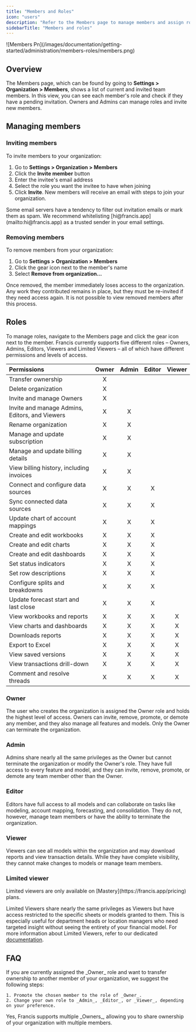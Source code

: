 ```yaml
---
title: "Members and Roles"
icon: "users"
description: "Refer to the Members page to manage members and assign roles in your organization."
sidebarTitle: "Members and roles"
---
```


<Frame>
  ![Members Pn](/images/documentation/getting-started/administration/members-roles/members.png)
</Frame>

## Overview

The Members page, which can be found by going to **Settings \> Organization \> Members**, shows a list of current and invited team members. In this view, you can see each member's role and check if they have a pending invitation. Owners and Admins can manage roles and invite new members.

## Managing members

### Inviting members

To invite members to your organization:

1. Go to **Settings \> Organization \> Members**
2. Click the **Invite member** button
3. Enter the invitee's email address
4. Select the role you want the invitee to have when joining
5. Click **Invite**. New members will receive an email with steps to join your organization.

<Info>
  Some email servers have a tendency to filter out invitation emails or mark them as spam. We recommend whitelisting [hi@francis.app](mailto:hi@francis.app) as a trusted sender in your email settings.
</Info>

### Removing members

To remove members from your organization:

1. Go to **Settings \> Organization \> Members**
2. Click the gear icon next to the member's name
3. Select **Remove from organization...**

Once removed, the member immediately loses access to the organization. Any work they contributed remains in place, but they must be re-invited if they need access again. It is not possible to view removed members after this process.

## Roles

To manage roles, navigate to the Members page and click the gear icon next to the member. Francis currently supports five different roles – Owners, Admins, Editors, Viewers and Limited Viewers – all of which have different permissions and levels of access.

| Permissions                                    | Owner | Admin | Editor | Viewer |
| :--------------------------------------------- | :---: | :---: | :----: | :----: |
| Transfer ownership                             | X     |       |        |        |
| Delete organization                            | X     |       |        |        |
| Invite and manage Owners                       | X     |       |        |        |
| Invite and manage Admins, Editors, and Viewers | X     | X     |        |        |
| Rename organization                            | X     | X     |        |        |
| Manage and update subscription                 | X     | X     |        |        |
| Manage and update billing details              | X     | X     |        |        |
| View billing history, including invoices       | X     | X     |        |        |
| Connect and configure data sources             | X     | X     | X      |        |
| Sync connected data sources                    | X     | X     | X      |        |
| Update chart of account mappings               | X     | X     | X      |        |
| Create and edit workbooks                      | X     | X     | X      |        |
| Create and edit charts                         | X     | X     | X      |        |
| Create and edit dashboards                     | X     | X     | X      |        |
| Set status indicators                          | X     | X     | X      |        |
| Set row descriptions                           | X     | X     | X      |        |
| Configure splits and breakdowns                | X     | X     | X      |        |
| Update forecast start and last close           | X     | X     | X      |        |
| View workbooks and reports                     | X     | X     | X      | X      |
| View charts and dashboards                     | X     | X     | X      | X      |
| Downloads reports                              | X     | X     | X      | X      |
| Export to Excel                                | X     | X     | X      | X      |
| View saved versions                            | X     | X     | X      | X      |
| View transactions drill-down                   | X     | X     | X      | X      |
| Comment and resolve threads                    | X     | X     | X      | X      |

### Owner

The user who creates the organization is assigned the Owner role and holds the highest level of access. Owners can invite, remove, promote, or demote any member, and they also manage all features and models. Only the Owner can terminate the organization.

### Admin

Admins share nearly all the same privileges as the Owner but cannot terminate the organization or modify the Owner's role. They have full access to every feature and model, and they can invite, remove, promote, or demote any team member other than the Owner.

### Editor

Editors have full access to all models and can collaborate on tasks like modeling, account mapping, forecasting, and consolidation. They do not, however, manage team members or have the ability to terminate the organization.

### Viewer

Viewers can see all models within the organization and may download reports and view transaction details. While they have complete visibility, they cannot make changes to models or manage team members.

### Limited viewer

<Info>
  Limited viewers are only available on [Mastery](https://francis.app/pricing) plans.
</Info>

Limited Viewers share nearly the same privileges as Viewers but have access restricted to the specific sheets or models granted to them. This is especially useful for department heads or location managers who need targeted insight without seeing the entirety of your financial model. For more information about Limited Viewers, refer to our dedicated [documentation](/documentation/confidentiality/limited-viewers).

## FAQ

<AccordionGroup>
  <Accordion title="How do I transfer ownership of my organization?">
    If you are currently assigned the _Owner_ role and want to transfer ownership to another member of your organization, we suggest the following steps:

    1. Promote the chosen member to the role of _Owner_.
    2. Change your own role to _Admin_, _Editor_, or _Viewer_, depending on your preference.﻿
  </Accordion>
  <Accordion title="Can I share ownership of my organization?">
    Yes, Francis supports multiple _Owners_, allowing you to share ownership of your organization with multiple members.
  </Accordion>
</AccordionGroup>
